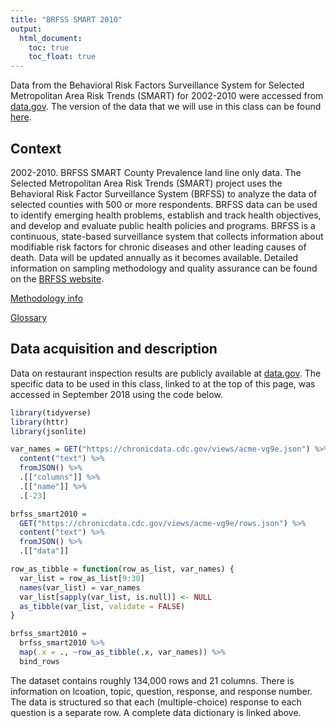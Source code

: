 ```yaml
---
title: "BRFSS SMART 2010"
output:
  html_document: 
    toc: true
    toc_float: true
---
```


Data from the Behavioral Risk Factors Surveillance System for Selected Metropolitan Area Risk Trends (SMART) for 2002-2010 were accessed from [data.gov](https://catalog.data.gov/dataset/behavioral-risk-factors-selected-metropolitan-area-risk-trends-smart-county-prevalence-dat-a0124). The version of the data that we will use in this class can be found [here](./data/brfss_smart2010.csv.zip).

## Context

2002-2010. BRFSS SMART County Prevalence land line only data. The Selected Metropolitan Area Risk Trends (SMART) project uses the Behavioral Risk Factor Surveillance System (BRFSS) to analyze the data of selected counties with 500 or more respondents. BRFSS data can be used to identify emerging health problems, establish and track health objectives, and develop and evaluate public health policies and programs. BRFSS is a continuous, state-based surveillance system that collects information about modifiable risk factors for chronic diseases and other leading causes of death. Data will be updated annually as it becomes available. Detailed information on sampling methodology and quality assurance can be found on the [BRFSS website](http://www.cdc.gov/brfss). 

[Methodology info](http://www.cdc.gov/brfss/factsheets/pdf/DBS_BRFSS_survey.pdf) 

[Glossary](https://chronicdata.cdc.gov/Behavioral-Risk-Factors/Behavioral-Risk-Factor-Surveillance-System-BRFSS-H/iuq5-y9ct)

## Data acquisition and description

Data on restaurant inspection results are publicly available at [data.gov](https://catalog.data.gov/dataset/behavioral-risk-factors-selected-metropolitan-area-risk-trends-smart-county-prevalence-dat-a0124). The specific data to be used in this class, linked to at the top of this page, was accessed in September 2018 using the code below.

```r
library(tidyverse)
library(httr)
library(jsonlite)

var_names = GET("https://chronicdata.cdc.gov/views/acme-vg9e.json") %>%
  content("text") %>%
  fromJSON() %>% 
  .[["columns"]] %>% 
  .[["name"]] %>% 
  .[-23]

brfss_smart2010 = 
  GET("https://chronicdata.cdc.gov/views/acme-vg9e/rows.json") %>% 
  content("text") %>%
  fromJSON() %>% 
  .[["data"]]

row_as_tibble = function(row_as_list, var_names) {
  var_list = row_as_list[9:30]
  names(var_list) = var_names 
  var_list[sapply(var_list, is.null)] <- NULL
  as_tibble(var_list, validate = FALSE)
}

brfss_smart2010 = 
  brfss_smart2010 %>% 
  map(.x = ., ~row_as_tibble(.x, var_names)) %>% 
  bind_rows
```

The dataset contains roughly 134,000 rows and 21 columns. There is information on lcoation, topic, question, response, and response number. The data is structured so that each (multiple-choice) response to each question is a separate row. A complete data dictionary is linked above. 

